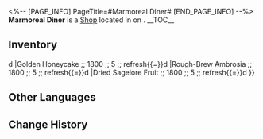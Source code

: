 <%-- [PAGE_INFO]
PageTitle=#Marmoreal Diner#
[END_PAGE_INFO] --%>
{{Stub}}
{{Location Infobox
|title    = {{Icon/White|Icon Shop Materials.png}} Marmoreal Diner
|image    = Shop Marmoreal Diner.png
|type     = Shop
|world    = <!--to be added-->
|region   = 
|area     = <!--to be added-->
|subarea  = 
}}
{{Description|A restaurant located in the best area of Marmoreal Market. Regardless of whether you're looking for local specialties or some long-lost outlandish delicacies, you'll have a chance to sample them here.}}
'''Marmoreal Diner''' is a [[Shop]] located in <!--area--> on <!--world-->.
<!--
It is operated by [[<shopkeeper>]].
-->
__TOC__

==Inventory==
{{Shop|shop=Marmoreal Diner|currency=Credit|refresh=1|total=1
|Dromas Steak ;; 3600 ;; 3 ;; refresh{{=}}d
|Golden Honeycake ;; 1800 ;; 5 ;; refresh{{=}}d
|Rough-Brew Ambrosia ;; 1800 ;; 5 ;; refresh{{=}}d
|Dried Sagelore Fruit ;; 1800 ;; 5 ;; refresh{{=}}d
}}
<!--
==Location==
{{Map Embed|<map name>|<marker id>}}
--><!--
==Achievements==
{{Achievements by Category Table|topic=Marmoreal Diner}}
-->
==Other Languages==
{{Other Languages
|en   = Marmoreal Diner
|zhs  = 云石餐厅
|zht  = 雲石餐廳
|ja   = 雲石タベルナ
|ko   = 마모리얼 음식점
|es   = Restaurante de Mármol
|fr   = Dîner marmoréen
|ru   = Мраморная столовая
|th   = ร้านอาหารศิลาเมฆา
|vi   = Nhà Hàng Vân Thạch
|de   = Marmorlokal
|id   = Restoran Marmoreal
|pt   = Lanchonete Marmórea
}}

==Change History==
{{Change History|3.0}}